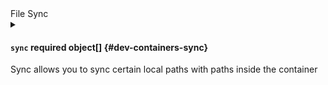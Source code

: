 

<div className="group" data-group="sync">
<div className="group-name">File Sync</div>


<details className="config-field" data-expandable="true">
<summary>

#### `sync` <span className="config-field-required" data-required="false">required</span> <span className="config-field-type">object[]</span> <span className="config-field-default"></span> <span className="config-field-enum"></span> {#dev-containers-sync}

Sync allows you to sync certain local paths with paths inside the container

</summary>

<PartialSyncreference />


</details>

</div>